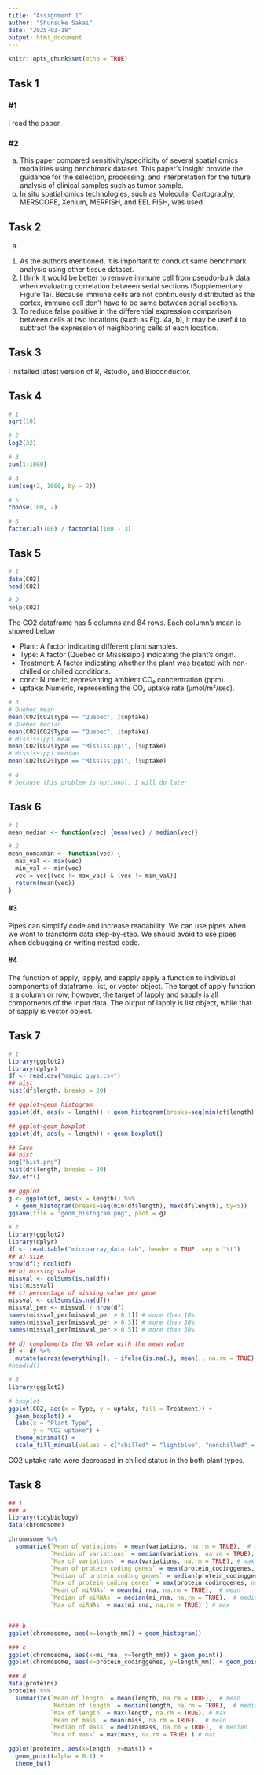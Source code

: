 ```yaml
---
title: "Assignment 1"
author: "Shunsuke Sakai"
date: "2025-03-18"
output: html_document
---
```


```r
knitr::opts_chunk$set(echo = TRUE)
```

## Task 1

### #1 

I read the paper.
  
### #2 
a) This paper compared sensitivity/specificity of several spatial omics modalities using benchmark dataset. This paper's insight provide the guidance for the selection, processing, and interpretation for the future analysis of clinical samples such as tumor sample. 
b) In situ spatial omics technologies, such as Molecular Cartography, MERSCOPE, Xenium, MERFISH, and EEL FISH, was used.

## Task 2

a) 
1. As the authors mentioned, it is important to conduct same benchmark analysis using other tissue dataset.
2. I think it would be better to remove immune cell from pseudo-bulk data when evaluating correlation between serial sections (Supplementary Figure 1a). Because immune cells are not continuously distributed as the cortex, immune cell don't have to be same between serial sections.
3. To reduce false positive in the differential expression comparison between cells at two locations (such as Fig. 4a, b), it may be useful to subtract the expression of neighboring cells at each location.

## Task 3

I installed latest version of R, Rstudio, and Bioconductor.

## Task 4

```r
# 1
sqrt(10)

# 2
log2(32)

# 3
sum(1:1000)

# 4
sum(seq(2, 1000, by = 2))

# 5
choose(100, 2)

# 6
factorial(100) / factorial(100 - 3)
```

## Task 5

```r
# 1
data(CO2)
head(CO2)

# 2
help(CO2)
```

The CO2 dataframe has 5 columns and 84 rows.
Each column's mean is showed below

- Plant: A factor indicating different plant samples.
- Type: A factor (Quebec or Mississippi) indicating the plant's origin.
- Treatment: A factor indicating whether the plant was treated with non-chilled or chilled conditions.
- conc: Numeric, representing ambient CO₂ concentration (ppm).
- uptake: Numeric, representing the CO₂ uptake rate (μmol/m²/sec).

```r
# 3
# Quebec mean
mean(CO2[CO2$Type == "Quebec", ]$uptake)
# Quebec median
mean(CO2[CO2$Type == "Quebec", ]$uptake)
# Mississippi mean
mean(CO2[CO2$Type == "Mississippi", ]$uptake)
# Mississippi median
mean(CO2[CO2$Type == "Mississippi", ]$uptake)

# 4
# because this problem is optional, I will do later.
```

## Task 6

```r
# 1
mean_median <- function(vec) {mean(vec) / median(vec)}

# 2
mean_nomaxmin <- function(vec) {
  max_val <- max(vec)
  min_val <- min(vec)
  vec = vec[(vec != max_val) & (vec != min_val)]
  return(mean(vec))
}
```

#### #3
Pipes can simplify code and increase readability. We can use pipes when we want to transform data step-by-step. 
We should avoid to use pipes when debugging or writing nested code. 

#### #4
The function of apply, lapply, and sapply apply a function to individual components of dataframe, list, or vector object.
The target of apply function is a column or row; however, the target of lapply and sapply is all compornents of the input data. 
The output of lapply is list object, while that of sapply is vector object.


## Task 7
```r
# 1
library(ggplot2)
library(dplyr)
df <- read.csv("magic_guys.csv")
## hist
hist(df$length, breaks = 20)

## ggplot+geom_histogram
ggplot(df, aes(x = length)) + geom_histogram(breaks=seq(min(df$length), max(df$length), by=5))

## ggplot+geom_boxplot
ggplot(df, aes(y = length)) + geom_boxplot()

## Save
## hist
png("hist.png")
hist(df$length, breaks = 20)
dev.off()

## ggplot
g <- ggplot(df, aes(x = length)) %>%
  + geom_histogram(breaks=seq(min(df$length), max(df$length), by=5))
ggsave(file = "geom_histogram.png", plot = g)

# 2
library(ggplot2)
library(dplyr)
df <- read.table("microarray_data.tab", header = TRUE, sep = "\t")
## a) size
nrow(df); ncol(df)
## b) missing value
missval <- colSums(is.na(df))
hist(missval)
## c) percentage of missing value per gene
missval <- colSums(is.na(df))
missval_per <- missval / nrow(df)
names(missval_per[missval_per > 0.1]) # more than 10%
names(missval_per[missval_per > 0.3]) # more than 30%
names(missval_per[missval_per > 0.5]) # more than 50%

## d) complements the NA velue with the mean value
df <- df %>%
  mutate(across(everything(), ~ ifelse(is.na(.), mean(., na.rm = TRUE), .)))
#head(df)

# 3
library(ggplot2)

# boxplot
ggplot(CO2, aes(x = Type, y = uptake, fill = Treatment)) +
  geom_boxplot() +
  labs(x = "Plant Type",
       y = "CO2 uptake") +
  theme_minimal() +
  scale_fill_manual(values = c("chilled" = "lightblue", "nonchilled" = "tomato"))

```

CO2 uptake rate were decreased in chilled status in the both plant types.

## Task 8

```r
## 1
### a
library(tidybiology)
data(chromosome)

chromosome %>%
  summarize(`Mean of variations` = mean(variations, na.rm = TRUE),  # mean
            `Median of variations` = median(variations, na.rm = TRUE),  # median
            `Max of variations` = max(variations, na.rm = TRUE), # max
            `Mean of protein coding genes` = mean(protein_codinggenes, na.rm = TRUE),  # mean
            `Median of protein coding genes` = median(protein_codinggenes, na.rm = TRUE),  # median
            `Max of protein coding genes` = max(protein_codinggenes, na.rm = TRUE), # max
            `Mean of miRNAs` = mean(mi_rna, na.rm = TRUE),  # mean
            `Median of miRNAs` = median(mi_rna, na.rm = TRUE),  # median
            `Max of miRNAs` = max(mi_rna, na.rm = TRUE) ) # max


### b
ggplot(chromosome, aes(x=length_mm)) + geom_histogram()

### c
ggplot(chromosome, aes(x=mi_rna, y=length_mm)) + geom_point()
ggplot(chromosome, aes(x=protein_codinggenes, y=length_mm)) + geom_point()

### d
data(proteins)
proteins %>%
  summarize(`Mean of length` = mean(length, na.rm = TRUE),  # mean
            `Median of length` = median(length, na.rm = TRUE),  # median
            `Max of length` = max(length, na.rm = TRUE), # max
            `Mean of mass` = mean(mass, na.rm = TRUE),  # mean
            `Median of mass` = median(mass, na.rm = TRUE),  # median
            `Max of mass` = max(mass, na.rm = TRUE) ) # max

ggplot(proteins, aes(x=length, y=mass)) + 
  geom_point(alpha = 0.1) + 
  theme_bw()
```






